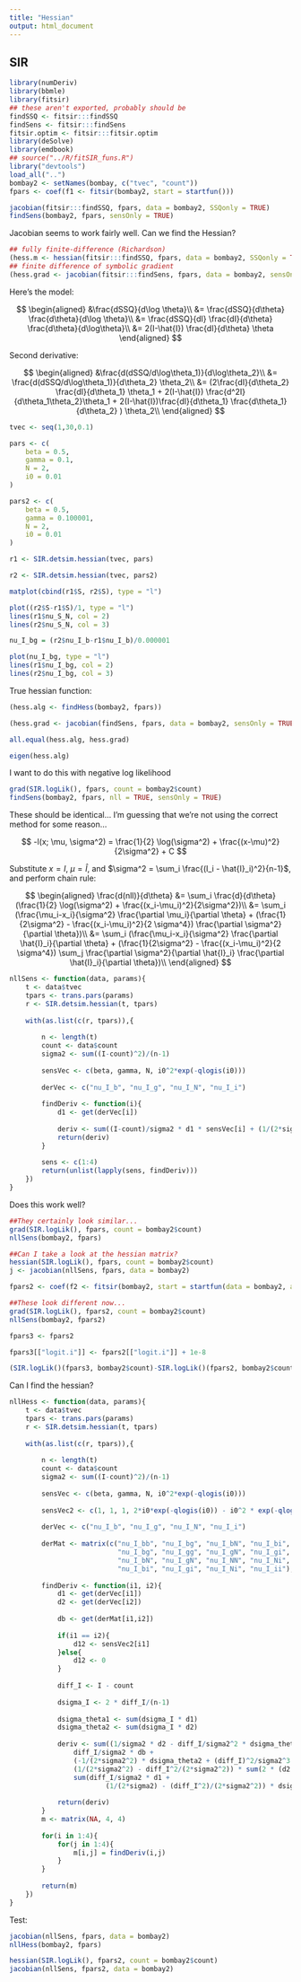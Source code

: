 ```yaml
---
title: "Hessian"
output: html_document
---
```


## SIR

```r
library(numDeriv)
library(bbmle)
library(fitsir)
## these aren't exported, probably should be
findSSQ <- fitsir:::findSSQ
findSens <- fitsir:::findSens
fitsir.optim <- fitsir:::fitsir.optim
library(deSolve)
library(emdbook)
## source("../R/fitSIR_funs.R")
library("devtools")
load_all("..")
bombay2 <- setNames(bombay, c("tvec", "count"))
fpars <- coef(f1 <- fitsir(bombay2, start = startfun()))

jacobian(fitsir:::findSSQ, fpars, data = bombay2, SSQonly = TRUE)
findSens(bombay2, fpars, sensOnly = TRUE)
```

Jacobian seems to work fairly well. Can we find the Hessian?

```r
## fully finite-difference (Richardson)
(hess.m <- hessian(fitsir:::findSSQ, fpars, data = bombay2, SSQonly = TRUE))
## finite difference of symbolic gradient
(hess.grad <- jacobian(fitsir:::findSens, fpars, data = bombay2, sensOnly = TRUE))
```

Here's the model:

$$
\begin{aligned}
&\frac{dSSQ}{d\log \theta}\\
&= \frac{dSSQ}{d\theta} \frac{d\theta}{d\log \theta}\\
&= \frac{dSSQ}{dI} \frac{dI}{d\theta} \frac{d\theta}{d\log\theta}\\
&= 2(I-\hat{I}) \frac{dI}{d\theta} \theta
\end{aligned}
$$

Second derivative:

$$
\begin{aligned}
&\frac{d(dSSQ/d\log\theta_1)}{d\log\theta_2}\\
&= \frac{d(dSSQ/d\log\theta_1)}{d\theta_2} \theta_2\\
&= (2\frac{dI}{d\theta_2} \frac{dI}{d\theta_1} \theta_1 + 2(I-\hat{I}) \frac{d^2I}{d\theta_1\theta_2}\theta_1 + 2(I-\hat{I})\frac{dI}{d\theta_1} \frac{d\theta_1}{d\theta_2} ) \theta_2\\
\end{aligned}
$$

```r
tvec <- seq(1,30,0.1)

pars <- c(
    beta = 0.5,
    gamma = 0.1,
    N = 2,
    i0 = 0.01
)

pars2 <- c(
    beta = 0.5,
    gamma = 0.100001,
    N = 2,
    i0 = 0.01
)

r1 <- SIR.detsim.hessian(tvec, pars)

r2 <- SIR.detsim.hessian(tvec, pars2)

matplot(cbind(r1$S, r2$S), type = "l")

plot((r2$S-r1$S)/1, type = "l")
lines(r1$nu_S_N, col = 2)
lines(r2$nu_S_N, col = 3)

nu_I_bg = (r2$nu_I_b-r1$nu_I_b)/0.000001

plot(nu_I_bg, type = "l")
lines(r1$nu_I_bg, col = 2)
lines(r2$nu_I_bg, col = 3)

```

True hessian function:

```r

(hess.alg <- findHess(bombay2, fpars))

(hess.grad <- jacobian(findSens, fpars, data = bombay2, sensOnly = TRUE))

all.equal(hess.alg, hess.grad)

eigen(hess.alg)
```

I want to do this with negative log likelihood

```r
grad(SIR.logLik(), fpars, count = bombay2$count)
findSens(bombay2, fpars, nll = TRUE, sensOnly = TRUE)
```

These should be identical... I'm guessing that we're not using the correct method for some reason...

$$
-l(x; \mu, \sigma^2) = \frac{1}{2} \log(\sigma^2) + \frac{(x-\mu)^2}{2\sigma^2} + C
$$

Substitute $x = I$, $\mu = \hat{I}$, and $\sigma^2 = \sum_i \frac{(I_i - \hat{I}_i)^2}{n-1}$, and perform chain rule:

$$
\begin{aligned}
\frac{d(nll)}{d\theta} &= \sum_i \frac{d}{d\theta} (\frac{1}{2} \log(\sigma^2) + \frac{(x_i-\mu_i)^2}{2\sigma^2})\\
&= \sum_i (\frac{\mu_i-x_i}{\sigma^2} \frac{\partial \mu_i}{\partial \theta} +
(\frac{1}{2\sigma^2} - \frac{(x_i-\mu_i)^2}{2 \sigma^4}) \frac{\partial \sigma^2}{\partial \theta})\\
&= \sum_i (\frac{\mu_i-x_i}{\sigma^2} \frac{\partial \hat{I}_i}{\partial \theta} +
(\frac{1}{2\sigma^2} - \frac{(x_i-\mu_i)^2}{2 \sigma^4}) \sum_j \frac{\partial \sigma^2}{\partial \hat{I}_i} \frac{\partial \hat{I}_i}{\partial \theta})\\
\end{aligned}
$$

```r

nllSens <- function(data, params){
    t <- data$tvec
    tpars <- trans.pars(params)
    r <- SIR.detsim.hessian(t, tpars)
    
    with(as.list(c(r, tpars)),{
        
        n <- length(t)
        count <- data$count
        sigma2 <- sum((I-count)^2)/(n-1)
        
        sensVec <- c(beta, gamma, N, i0^2*exp(-qlogis(i0)))
        
        derVec <- c("nu_I_b", "nu_I_g", "nu_I_N", "nu_I_i")
        
        findDeriv <- function(i){
            d1 <- get(derVec[i])
            
            deriv <- sum((I-count)/sigma2 * d1 * sensVec[i] + (1/(2*sigma2) - ((I - count)^2)/(2*sigma2^2)) * sum(2 * (I - count)/(n-1) * d1 * sensVec[i]))
            return(deriv)
        }
        
        sens <- c(1:4)
        return(unlist(lapply(sens, findDeriv)))
    })
}

```

Does this work well?

```r
##They certainly look similar...
grad(SIR.logLik(), fpars, count = bombay2$count)
nllSens(bombay2, fpars)

##Can I take a look at the hessian matrix?
hessian(SIR.logLik(), fpars, count = bombay2$count)
j <- jacobian(nllSens, fpars, data = bombay2)

fpars2 <- coef(f2 <- fitsir(bombay2, start = startfun(data = bombay2, auto = TRUE)))

##These look different now...
grad(SIR.logLik(), fpars2, count = bombay2$count)
nllSens(bombay2, fpars2)

fpars3 <- fpars2

fpars3[["logit.i"]] <- fpars2[["logit.i"]] + 1e-8

(SIR.logLik()(fpars3, bombay2$count)-SIR.logLik()(fpars2, bombay2$count))/1e-8
```

Can I find the hessian?

```r

nllHess <- function(data, params){
    t <- data$tvec
    tpars <- trans.pars(params)
    r <- SIR.detsim.hessian(t, tpars)
    
    with(as.list(c(r, tpars)),{
        
        n <- length(t)
        count <- data$count
        sigma2 <- sum((I-count)^2)/(n-1)
        
        sensVec <- c(beta, gamma, N, i0^2*exp(-qlogis(i0)))
        
        sensVec2 <- c(1, 1, 1, 2*i0*exp(-qlogis(i0)) - i0^2 * exp(-qlogis(i0)) * 1/(i0-i0^2))
        
        derVec <- c("nu_I_b", "nu_I_g", "nu_I_N", "nu_I_i")
        
        derMat <- matrix(c("nu_I_bb", "nu_I_bg", "nu_I_bN", "nu_I_bi",
                           "nu_I_bg", "nu_I_gg", "nu_I_gN", "nu_I_gi",
                           "nu_I_bN", "nu_I_gN", "nu_I_NN", "nu_I_Ni",
                           "nu_I_bi", "nu_I_gi", "nu_I_Ni", "nu_I_ii"), 4, 4)
        
        findDeriv <- function(i1, i2){
            d1 <- get(derVec[i1])
            d2 <- get(derVec[i2])
            
            db <- get(derMat[i1,i2])
            
            if(i1 == i2){
                d12 <- sensVec2[i1]
            }else{
                d12 <- 0
            }
            
            diff_I <- I - count
            
            dsigma_I <- 2 * diff_I/(n-1)
            
            dsigma_theta1 <- sum(dsigma_I * d1)
            dsigma_theta2 <- sum(dsigma_I * d2)
            
            deriv <- sum((1/sigma2 * d2 - diff_I/sigma2^2 * dsigma_theta2) * d1 +
                diff_I/sigma2 * db +
                (-1/(2*sigma2^2) * dsigma_theta2 + (diff_I)^2/sigma2^3 * dsigma_theta2 - diff_I/(sigma2^2) * d2) * dsigma_theta1 +
                (1/(2*sigma2^2) - diff_I^2/(2*sigma2^2)) * sum(2 * (d2 * d1 + diff_I * db))) * sensVec[i1] * sensVec[i2] +
                sum(diff_I/sigma2 * d1 +
                        (1/(2*sigma2) - (diff_I^2)/(2*sigma2^2)) * dsigma_theta1) * d12 * sensVec[i2]
            
            return(deriv)
        }
        m <- matrix(NA, 4, 4)
        
        for(i in 1:4){
            for(j in 1:4){
                m[i,j] = findDeriv(i,j)
            }
        }
        
        return(m)
    })
}

```

Test:

```r

jacobian(nllSens, fpars, data = bombay2)
nllHess(bombay2, fpars)

hessian(SIR.logLik(), fpars2, count = bombay2$count)
jacobian(nllSens, fpars2, data = bombay2)

```